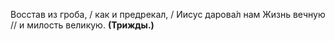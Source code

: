 Восстав из гроба, / как и предрекал, / Иисус дарова́л нам Жизнь вечную // и милость великую. **(Трижды.)**
